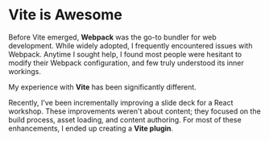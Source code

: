 # Vite is Awesome

Before Vite emerged, **Webpack** was the go-to bundler for web development. While widely adopted,
I frequently encountered issues with Webpack. Anytime I sought help, I found most people were
hesitant to modify their Webpack configuration, and few truly understood its inner workings.

My experience with **Vite** has been significantly different.

Recently, I've been incrementally improving a slide deck for a React workshop. These improvements
weren't about content; they focused on the build process, asset loading, and content authoring. For
most of these enhancements, I ended up creating a **Vite plugin**.
